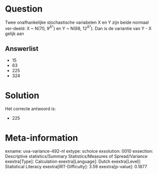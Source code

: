 Question
========

Twee onafhankelijke stochastische variabelen X en Y zijn beide normaal
ver-deeld: X \~ N(70, 9^Â²^) en Y \~ N(88, 12^Â²^). Dan is de variantie
van Y - X gelijk aan


Answerlist
----------

* 15
* 63
* 225
* 324

Solution
========

Het correcte antwoord is: 

* 225

Meta-information
================
exname: uva-variance-492-nl
extype: schoice
exsolution: 0010
exsection: Descriptive statistics/Summary Statistics/Measures of Spread/Variance
exextra[Type]: Calculation
exextra[Language]: Dutch
exextra[Level]: Statistical Literacy
exextra[IRT-Difficulty]: 3.59
exextra[p-value]: 0.1877
